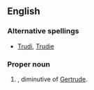 ==English==

===Alternative spellings===
*[[Trudi]], [[Trudie]]

===Proper noun===
{{en-proper noun}}

# {{given name|female}}, diminutive of [[Gertrude]].